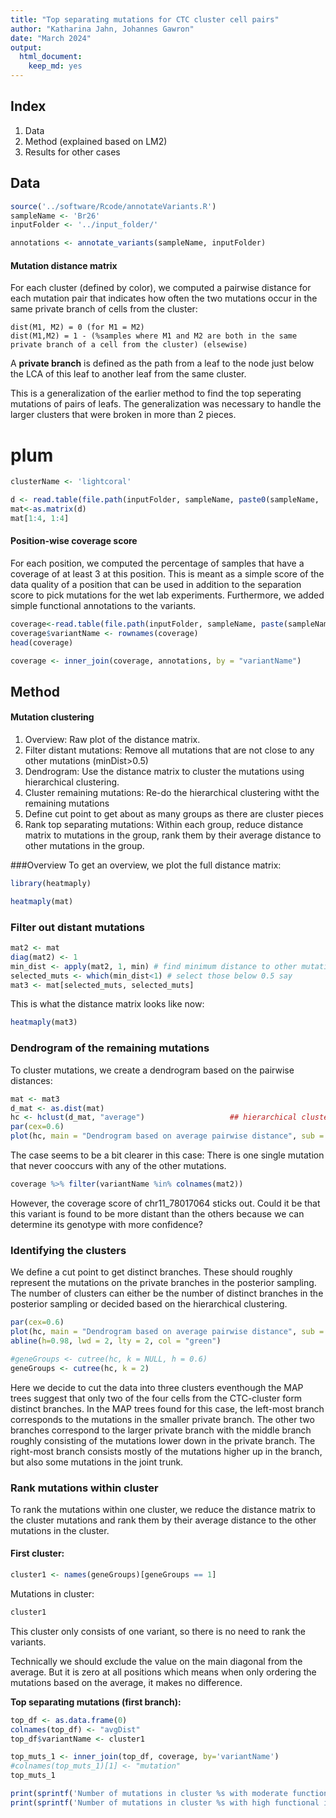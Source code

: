 ```yaml
---
title: "Top separating mutations for CTC cluster cell pairs"
author: "Katharina Jahn, Johannes Gawron"
date: "March 2024"
output:
  html_document:
    keep_md: yes
---
```


## Index

1. Data
2. Method (explained based on LM2)
3. Results for other cases


## Data 

```r
source('../software/Rcode/annotateVariants.R')
sampleName <- 'Br26'
inputFolder <- '../input_folder/'

annotations <- annotate_variants(sampleName, inputFolder)
```

#### Mutation distance matrix
For each cluster (defined by color), we computed a pairwise distance for each mutation pair that indicates how often the two mutations occur in the same private branch of cells from the cluster:

	dist(M1, M2) = 0 (for M1 = M2)
	dist(M1,M2) = 1 - (%samples where M1 and M2 are both in the same private branch of a cell from the cluster) (elsewise)
	
A **private branch** is defined as the path from a leaf to the node just below the LCA of this leaf to another leaf from the same cluster.

This is a generalization of the earlier method to find the top seperating mutations of pairs of leafs. The generalization was necessary to handle the larger clusters that were broken in more than 2 pieces.


# plum 

```r
clusterName <- 'lightcoral'

d <- read.table(file.path(inputFolder, sampleName, paste0(sampleName, '_postSampling_',clusterName,'.txt') ),header=TRUE,sep="\t", stringsAsFactors=F, row.names=1)
mat<-as.matrix(d)
mat[1:4, 1:4]
```

#### Position-wise coverage score
For each position, we computed the percentage of samples that have a coverage of at least 3 at this position. This is meant as a simple score of the data quality of a position that can be used in addition to the separation score to pick mutations for the wet lab experiments. Furthermore, we added simple functional annotations to the variants.

```r
coverage<-read.table(file.path(inputFolder, sampleName, paste(sampleName, 'covScore.txt', sep = '_')),header=TRUE,sep="\t", stringsAsFactors=F, row.names=1)
coverage$variantName <- rownames(coverage)
head(coverage)

coverage <- inner_join(coverage, annotations, by = "variantName")

```

## Method
#### Mutation clustering
1. Overview: Raw plot of the distance matrix.
2. Filter distant mutations: Remove all mutations that are not close to any other mutations (minDist>0.5)
3. Dendrogram: Use the distance matrix to cluster the mutations using hierarchical clustering.
4. Cluster remaining mutations: Re-do the hierarchical clustering witht the remaining mutations
5. Define cut point to get about as many groups as there are cluster pieces
6. Rank top separating mutations: Within each group, reduce distance matrix to mutations in the group, rank them by their average distance to other mutations in the group.


###Overview
To get an overview, we plot the full distance matrix:

```r
library(heatmaply)

heatmaply(mat)
```
### Filter out distant mutations

```r
mat2 <- mat
diag(mat2) <- 1
min_dist <- apply(mat2, 1, min) # find minimum distance to other mutations
selected_muts <- which(min_dist<1) # select those below 0.5 say
mat3 <- mat[selected_muts, selected_muts]
```

This is what the distance matrix looks like now:

```r
heatmaply(mat3)
```


### Dendrogram of the remaining mutations

To cluster mutations, we create a dendrogram based on the pairwise distances:
```r
mat <- mat3
d_mat <- as.dist(mat)
hc <- hclust(d_mat, "average")                   ## hierarchical clustering of mutations based on distance matrix
par(cex=0.6)
plot(hc, main = "Dendrogram based on average pairwise distance", sub = "", xlab = "Separating mutations")
```

The case seems to be a bit clearer in this case: 
There is one single mutation that never cooccurs with any of the other mutations.

```r
coverage %>% filter(variantName %in% colnames(mat2))
```

However, the coverage score of chr11_78017064 sticks out. Could it be that this variant is found to be more distant than the others because we can determine its genotype with more confidence?

### Identifying the clusters

We define a cut point to get distinct branches. These should roughly represent the mutations on the private branches in the posterior sampling. The number of clusters can either be the number of distinct branches in the posterior sampling or decided based on the hierarchical clustering.


```r
par(cex=0.6)
plot(hc, main = "Dendrogram based on average pairwise distance", sub = "", xlab = "Separating mutations")
abline(h=0.98, lwd = 2, lty = 2, col = "green")
```

```r
#geneGroups <- cutree(hc, k = NULL, h = 0.6)
geneGroups <- cutree(hc, k = 2)
```

Here we decide to cut the data into three clusters eventhough the MAP trees suggest that only two of the four cells from the CTC-cluster form distinct branches. In the MAP trees found for this case, the left-most branch corresponds to the mutations in the smaller private branch. The other two branches correspond to the larger private branch with the middle branch roughly consisting of the mutations lower down in the private branch. The right-most branch consists mostly of the mutations higher up in the branch, but also some mutations in the joint trunk.

### Rank mutations within cluster
To rank the mutations within one cluster, we reduce the distance matrix to the cluster mutations and rank them by their average distance to the other mutations in the cluster. 

#### First cluster:

```r
cluster1 <- names(geneGroups)[geneGroups == 1]
```

Mutations in cluster:
```r
cluster1
```

This cluster only consists of one variant, so there is no need to rank the variants.

Technically we should exclude the value on the main diagonal from the average. But it is zero at all positions which means when only ordering the mutations based on the average, it makes no difference.

**Top separating mutations (first branch):** 
```r
top_df <- as.data.frame(0)
colnames(top_df) <- "avgDist"
top_df$variantName <- cluster1
```

```r
top_muts_1 <- inner_join(top_df, coverage, by='variantName')
#colnames(top_muts_1)[1] <- "mutation"
top_muts_1
```

```r
print(sprintf('Number of mutations in cluster %s with moderate functional impact: %d', clusterName, sum(top_muts_1 == 'MODERATE')))
print(sprintf('Number of mutations in cluster %s with high functional impact: %d', clusterName, sum(top_muts_1 == 'HIGH')))
```